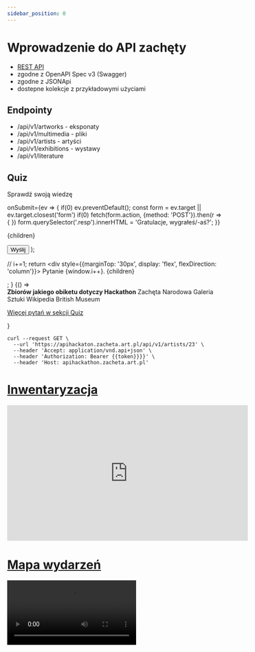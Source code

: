 ```yaml
---
sidebar_position: 0
---
```


# Wprowadzenie do API zachęty

* [REST API](https://www.freecodecamp.org/news/rest-api-tutorial-rest-client-rest-service-and-api-calls-explained-with-code-examples/)
* zgodne z OpenAPI Spec v3 (Swagger)
* zgodne z JSONApi
* dostepne kolekcje z przykładowymi użyciami

## Endpointy

* /api/v1/artworks - eksponaty
* /api/v1/multimedia - pliki
* /api/v1/artists - artyści
* /api/v1/exhibitions - wystawy
* /api/v1/literature

## Quiz

Sprawdź swoją wiedzę



  onSubmit={ev => {
    if(0) ev.preventDefault();
    const form = ev.target || ev.target.closest('form')
    if(0) fetch(form.action, {method: 'POST'}).then(r => {
    })
    form.querySelector('.resp').innerHTML = 'Gratulacje, wygrałeś/-aś?';
  }}
  >
  {children}
  <div class='resp'></div>
  <button type="submit">Wyślij</button>
</form>);

  // i+=1;
  return <div style={{marginTop: '30px', display: 'flex', flexDirection: 'column'}}>
    Pytanie {window.i++}. {children}
  </div>;
}



<BrowserOnly>
{() => <Form>
<Init/>

<Pytanie>
<b>Zbiorów jakiego obiketu dotyczy Hackathon</b>
<Odp>Zachęta Narodowa Galeria Sztuki</Odp>
<Odp>Wikipedia</Odp>
<Odp>British Museum</Odp>
</Pytanie>

<a href="/hackarthon/docs/hackarthon/quiz">Więcej pytań w sekcji Quiz</a>

</Form>}
</BrowserOnly>

```
curl --request GET \
  --url 'https://apihackaton.zacheta.art.pl/api/v1/artists/23' \
  --header 'Accept: application/vnd.api+json' \
  --header 'Authorization: Bearer {{token}}}}' \
  --header 'Host: apihackathon.zacheta.art.pl'
```

# [Inwentaryzacja](./przykladowe-zastosowania/01-inwentaryzacja.mdx)

<iframe width="560" height="315" src="https://www.youtube.com/embed/d9hTKQ1qU34" title="YouTube video player" frameborder="0" allow="accelerometer; autoplay; clipboard-write; encrypted-media; gyroscope; picture-in-picture" allowfullscreen></iframe>

# [Mapa wydarzeń](./przykladowe-zastosowania/02-mapa%20wydarzen.mdx)

<video src="videos/map.mp4"/>

<video src="videos/virtualgallery.mp4"/>
